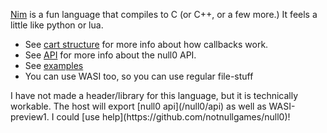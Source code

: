
<Callout emoji='n'>[Nim](https://nim-lang.org/) is a fun language that compiles to C (or C++, or a few more.) It feels a little like python or lua.</Callout>

- See [cart structure](/null0/cart) for more info about how callbacks work.
- See [API](/null0/api) for more info about the null0 API.
- See [examples](https://github.com/notnullgames/notnullgames/tree/main/examples/)
- You can use WASI too, so you can use regular file-stuff

<Callout emoji='☠️' className='alert-soft alert-warning'>
  I have not made a header/library for this language, but it is technically workable. The host will export [null0 api](/null0/api) as well as WASI-preview1. I could [use help](https://github.com/notnullgames/null0)!
</Callout>

